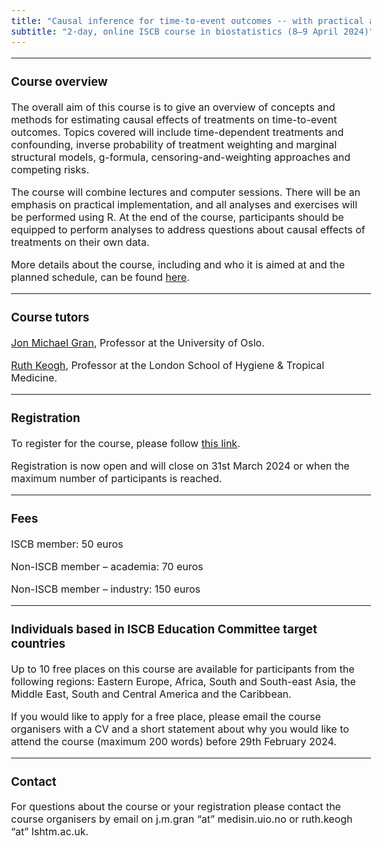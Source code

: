```yaml
---
title: "Causal inference for time-to-event outcomes -- with practical applications in R"
subtitle: "2-day, online ISCB course in biostatistics (8–9 April 2024)"
---
```


<style type="text/css">
  body{
  font-size: 12pt;
}
</style>

---

### Course overview

The overall aim of this course is to give an overview of concepts and methods for estimating causal effects of treatments on time-to-event outcomes. Topics covered will include time-dependent treatments and confounding, inverse probability of treatment weighting and marginal structural models, g-formula, censoring-and-weighting approaches and competing risks. 

The course will combine lectures and computer sessions. There will be an emphasis on practical implementation, and all analyses and exercises will be performed using R. At the end of the course, participants should be equipped to perform analyses to address questions about causal effects of treatments on their own data.

More details about the course, including and who it is aimed at and the planned schedule, can be found [here](about.html).

---

### Course tutors

[Jon Michael Gran](https://www.med.uio.no/imb/english/people/aca/jonmic/index.html){target="_blank"}, Professor at the University of Oslo.

[Ruth Keogh](https://www.lshtm.ac.uk/aboutus/people/keogh.ruth){target="_blank"}, Professor at the London School of Hygiene & Tropical Medicine.

---

### Registration

To register for the course, please follow [this link](https://www.eventbrite.co.uk/e/causal-inference-for-time-to-event-outcomes-registration-779015926607){target="_blank"}.

Registration is now open and will close on 31st March 2024 or when the maximum number of participants is reached.

---

### Fees

ISCB member: 50 euros

Non-ISCB member – academia: 70 euros

Non-ISCB member – industry: 150 euros

---

### Individuals based in ISCB Education Committee target countries

Up to 10 free places on this course are available for participants from the following regions: Eastern Europe, Africa, South and South-east Asia, the Middle East, South and Central America and the Caribbean.

If you would like to apply for a free place, please email the course organisers with a CV and a short statement about why you would like to attend the course (maximum 200 words) before 29th February 2024. 

---

### Contact

For questions about the course or your registration please contact the course organisers by email on j.m.gran "at" medisin.uio.no or ruth.keogh "at" lshtm.ac.uk.


</br>
